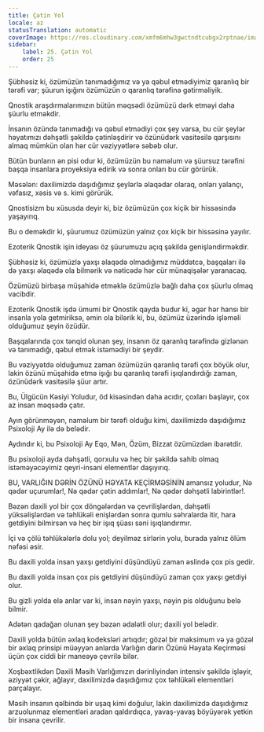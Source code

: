 ```yaml
---
title: Çətin Yol
locale: az
statusTranslation: automatic
coverImage: https://res.cloudinary.com/xmfm6mhw3gwctndtcubgx2rptnae/image/upload/v1741354419/small_cover_la_gran_rebelion_28716e29d2.webp
sidebar:
    label: 25. Çətin Yol
    order: 25
---
```

Şübhəsiz ki, özümüzün tanımadığımız və ya qəbul etmədiyimiz qaranlıq bir tərəfi var; şüurun işığını özümüzün o qaranlıq tərəfinə gətirməliyik.

Qnostik araşdırmalarımızın bütün məqsədi özümüzü dərk etməyi daha şüurlu etməkdir.

İnsanın özündə tanımadığı və qəbul etmədiyi çox şey varsa, bu cür şeylər həyatımızı dəhşətli şəkildə çətinləşdirir və özünüdərk vasitəsilə qarşısını almaq mümkün olan hər cür vəziyyətlərə səbəb olur.

Bütün bunların ən pisi odur ki, özümüzün bu naməlum və şüursuz tərəfini başqa insanlara proyeksiya edirik və sonra onları bu cür görürük.

Məsələn: daxilimizdə daşıdığımız şeylərlə əlaqədar olaraq, onları yalançı, vəfasız, xəsis və s. kimi görürük.

Qnostisizm bu xüsusda deyir ki, biz özümüzün çox kiçik bir hissəsində yaşayırıq.

Bu o deməkdir ki, şüurumuz özümüzün yalnız çox kiçik bir hissəsinə yayılır.

Ezoterik Qnostik işin ideyası öz şüurumuzu açıq şəkildə genişləndirməkdir.

Şübhəsiz ki, özümüzlə yaxşı əlaqədə olmadığımız müddətcə, başqaları ilə də yaxşı əlaqədə ola bilmərik və nəticədə hər cür münaqişələr yaranacaq.

Özümüzü birbaşa müşahidə etməklə özümüzlə bağlı daha çox şüurlu olmaq vacibdir.

Ezoterik Qnostik işdə ümumi bir Qnostik qayda budur ki, əgər hər hansı bir insanla yola getmiriksə, əmin ola bilərik ki, bu, özümüz üzərində işləməli olduğumuz şeyin özüdür.

Başqalarında çox tənqid olunan şey, insanın öz qaranlıq tərəfində gizlənən və tanımadığı, qəbul etmək istəmədiyi bir şeydir.

Bu vəziyyətdə olduğumuz zaman özümüzün qaranlıq tərəfi çox böyük olur, lakin özünü müşahidə etmə işığı bu qaranlıq tərəfi işıqlandırdığı zaman, özünüdərk vasitəsilə şüur artır.

Bu, Ülgücün Kəsiyi Yoludur, öd kisəsindən daha acıdır, çoxları başlayır, çox az insan məqsədə çatır.

Ayın görünməyən, naməlum bir tərəfi olduğu kimi, daxilimizdə daşıdığımız Psixoloji Ay ilə də belədir.

Aydındır ki, bu Psixoloji Ay Eqo, Mən, Özüm, Bizzat özümüzdən ibarətdir.

Bu psixoloji ayda dəhşətli, qorxulu və heç bir şəkildə sahib olmaq istəməyəcəyimiz qeyri-insani elementlər daşıyırıq.

BU, VARLIĞIN DƏRİN ÖZÜNÜ HƏYATA KEÇİRMƏSİNİN amansız yoludur, Nə qədər uçurumlar!, Nə qədər çətin addımlar!, Nə qədər dəhşətli labirintlər!.

Bəzən daxili yol bir çox döngələrdən və çevrilişlərdən, dəhşətli yüksəlişlərdən və təhlükəli enişlərdən sonra qumlu səhralarda itir, hara getdiyini bilmirsən və heç bir işıq şüası səni işıqlandırmır.

İçi və çölü təhlükələrlə dolu yol; deyilməz sirlərin yolu, burada yalnız ölüm nəfəsi əsir.

Bu daxili yolda insan yaxşı getdiyini düşündüyü zaman əslində çox pis gedir.

Bu daxili yolda insan çox pis getdiyini düşündüyü zaman çox yaxşı getdiyi olur.

Bu gizli yolda elə anlar var ki, insan nəyin yaxşı, nəyin pis olduğunu belə bilmir.

Adətən qadağan olunan şey bəzən ədalətli olur; daxili yol belədir.

Daxili yolda bütün əxlaq kodeksləri artıqdır; gözəl bir maksimum və ya gözəl bir əxlaq prinsipi müəyyən anlarda Varlığın dərin Özünü Həyata Keçirməsi üçün çox ciddi bir maneəyə çevrilə bilər.

Xoşbəxtlikdən Daxili Məsih Varlığımızın dərinliyindən intensiv şəkildə işləyir, əziyyət çəkir, ağlayır, daxilimizdə daşıdığımız çox təhlükəli elementləri parçalayır.

Məsih insanın qəlbində bir uşaq kimi doğulur, lakin daxilimizdə daşıdığımız arzuolunmaz elementləri aradan qaldırdıqca, yavaş-yavaş böyüyərək yetkin bir insana çevrilir.

